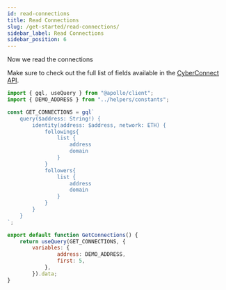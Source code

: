 ```yaml
---
id: read-connections
title: Read Connections
slug: /get-started/read-connections/
sidebar_label: Read Connections
sidebar_position: 6
---
```


Now we read the connections

Make sure to check out the full list of fields available in the [CyberConnect API](/cyberconnect-api/overview/).

```jsx title="/src/queries/GetConnections.js"
import { gql, useQuery } from "@apollo/client";
import { DEMO_ADDRESS } from "../helpers/constants";

const GET_CONNECTIONS = gql`
    query($address: String!) {
        identity(address: $address, network: ETH) {
            followings{
                list {
                    address
                    domain
                }
            }
            followers{
                list {
                    address
                    domain
                }
            }
        }
    }
`;

export default function GetConnections() {
    return useQuery(GET_CONNECTIONS, {
        variables: {
                address: DEMO_ADDRESS,
                first: 5,
            },
        }).data;
}
```
